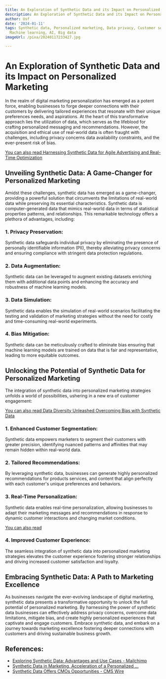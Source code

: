 ```yaml
---
title: An Exploration of Synthetic Data and its Impact on Personalized Marketing
description: An Exploration of Synthetic Data and its Impact on Personalized Marketing
author: Usf
date: '2024-01-11'
tags: Synthetic data, Personalized marketing, Data privacy, Customer segmentation,
  Machine learning, AI, Big data
imageUrl: /pixa/20240117233427.jpg

---
```

# An  Exploration of Synthetic Data and its Impact on  Personalized  Marketing

In the realm of  digital marketing personalization has  emerged as a potent force, enabling  businesses to forge deeper connections with  their customers  by delivering tailored experiences that resonate with their unique preferences needs, and aspirations. At the heart  of this  transformative approach lies the utilization of data, which serves as the lifeblood for crafting personalized messaging and recommendations. However, the acquisition and ethical use  of real-world data is often fraught with challenges, including privacy concerns data availability constraints, and the ever-present risk of bias.

[You can also read Harnessing Synthetic Data for Agile Advertising and Real-Time Optimization](Harnessing%20Synthetic%20Data%20for%20Agile%20Advertising%20and%20Real-Time%20Optimization)


## Unveiling Synthetic Data: A Game-Changer for Personalized Marketing

Amidst these challenges, synthetic data has emerged as  a game-changer, providing a powerful solution that circumvents the limitations of real-world data while preserving its  essential characteristics. Synthetic data is computer-generated data that mimics real-world data  in terms of statistical properties patterns, and relationships. This remarkable  technology offers a plethora  of advantages, including:

### 1. Privacy Preservation:

Synthetic data safeguards individual privacy by eliminating the presence  of personally identifiable information (PII),  thereby alleviating privacy concerns  and ensuring compliance with  stringent data protection regulations.

### 2. Data Augmentation:

Synthetic data can be leveraged to  augment existing datasets enriching them with additional data points and enhancing the accuracy and robustness of machine  learning models.

### 3. Data Simulation:

Synthetic data enables the simulation of real-world scenarios facilitating the testing and validation of marketing strategies without the need for costly and time-consuming real-world experiments.

### 4. Bias Mitigation:

Synthetic  data can be  meticulously crafted to eliminate bias ensuring  that machine learning models are trained on data  that is fair and representative, leading to more equitable  outcomes.

##  Unlocking the Potential of Synthetic Data for  Personalized Marketing

The  integration of synthetic data into personalized marketing strategies  unfolds a world of possibilities, ushering in a new  era of customer engagement:

[You can also read Data Diversity Unleashed Overcoming Bias with  Synthetic Data](Data%20Diversity%20Unleashed%20Overcoming%20Bias%20with%20Synthetic%20Data)


### 1. Enhanced Customer Segmentation:

Synthetic data empowers marketers to  segment  their customers with greater precision, identifying nuanced patterns and affinities that may remain hidden within real-world data.

###  2. Tailored Recommendations:

By leveraging synthetic data, businesses can generate highly personalized recommendations for products services, and content that align perfectly with each customer's unique preferences and behaviors.

### 3. Real-Time Personalization:

Synthetic data enables real-time personalization, allowing businesses to adapt their marketing messages and recommendations in  response to  dynamic customer  interactions and changing  market conditions.

[You can also read ]()


### 4.  Improved Customer Experience:

The seamless integration of synthetic data into  personalized marketing strategies elevates the customer  experience  fostering stronger relationships and driving increased customer satisfaction and loyalty.

## Embracing Synthetic Data: A Path to Marketing Excellence

As  businesses  navigate the ever-evolving landscape of digital marketing, synthetic data presents a transformative opportunity to  unlock the full potential of personalized marketing. By harnessing the power of synthetic data businesses can effectively address privacy  concerns, overcome data  limitations, mitigate bias, and create highly personalized experiences that captivate and engage customers. Embrace synthetic data, and embark on a journey towards marketing excellence fostering deeper connections with customers and driving  sustainable business growth.

## References:
- [Exploring Synthetic Data: Advantages and Use Cases - Mailchimp](https://mailchimp.com/resources/what-is-synthetic-data/)
- [Synthetic Data in Marketing, Acceleration of a Personalized ...](https://www.redpointglobal.com/blog/synthetic-data-in-marketing-acceleration-of-a-personalized-customer-experience-cx/)
- [Synthetic Data Offers CMOs Opportunities - CMS Wire](https://www.cmswire.com/digital-marketing/why-cmos-should-care-about-synthetic-data/)
